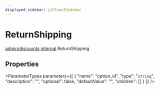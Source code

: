 ```yaml
---
displayed_sidebar: jsClientSidebar
---
```



# ReturnShipping

[admin/discounts](../../modules/admin_discounts.mdx).[internal](../../admin_discounts/modules/admin_discounts.internal.mdx).ReturnShipping

## Properties

<ParameterTypes parameters={[
  {
    "name": "option_id",
    "type": "`string`",
    "description": "",
    "optional": false,
    "defaultValue": "",
    "children": []
  }
]} />
